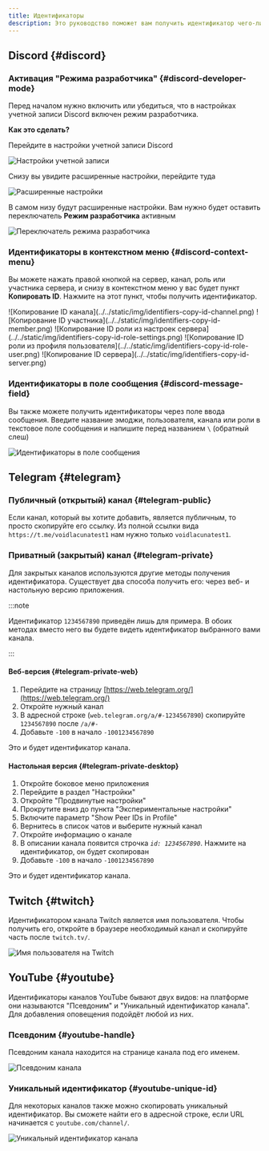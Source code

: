 ```yaml
---
title: Идентификаторы
description: Это руководство поможет вам получить идентификатор чего-либо
---
```


## Discord \{#discord}

### Активация "Режима разработчика" \{#discord-developer-mode}

Перед началом нужно включить или убедиться, что в настройках учетной записи Discord включен режим разработчика.

**Как это сделать?**

Перейдите в настройки учетной записи Discord

![Настройки учетной записи](../../static/img/identifiers-user-settings.png)

Снизу вы увидите расширенные настройки, перейдите туда

![Расширенные настройки](../../static/img/identifiers-advanced-settings.png)

В самом низу будут расширенные настройки. Вам нужно будет оставить переключатель **Режим разработчика** активным

![Переключатель режима разработчика](../../static/img/identifiers-developer-mode-switch.png)

### Идентификаторы в контекстном меню \{#discord-context-menu}

Вы можете нажать правой кнопкой на сервер, канал, роль или участника сервера, и снизу в контекстном меню у вас будет пункт **Копировать ID**. Нажмите на этот пункт, чтобы получить идентификатор.


<Tabs>
  <TabItem value="copy-id-channel" label="Канал" default>
    ![Копирование ID канала](../../static/img/identifiers-copy-id-channel.png)
  </TabItem>
  <TabItem value="copy-id-member" label="Участник">
    ![Копирование ID участника](../../static/img/identifiers-copy-id-member.png)
  </TabItem>
  <TabItem value="copy-id-role-settings" label="Роль (из настроек сервера)">
    ![Копирование ID роли из настроек сервера](../../static/img/identifiers-copy-id-role-settings.png)
  </TabItem>
  <TabItem value="copy-id-role-user" label="Роль (из профиля)">
    ![Копирование ID роли из профиля пользователя](../../static/img/identifiers-copy-id-role-user.png)
  </TabItem>
  <TabItem value="copy-id-server" label="Сервер">
    ![Копирование ID сервера](../../static/img/identifiers-copy-id-server.png)
  </TabItem>
</Tabs>

### Идентификаторы в поле сообщения \{#discord-message-field}

Вы также можете получить идентификаторы через поле ввода сообщения. Введите название эмоджи, пользователя, канала или роли в текстовое поле сообщения и напишите перед названием `\` (обратный слеш)

![Идентификаторы в поле сообщения](../../static/img/identifiers-backslash-demo.png)

## Telegram \{#telegram}

### Публичный (открытый) канал \{#telegram-public}

Если канал, который вы хотите добавить, является публичным, то просто скопируйте его ссылку. Из полной ссылки вида `https://t.me/voidlacunatest1` нам нужно только `voidlacunatest1`.

### Приватный (закрытый) канал \{#telegram-private}

Для закрытых каналов используются другие методы получения идентификатора. Существует два способа получить его: через веб- и настольную версию приложения.

:::note

Идентификатор `1234567890` приведён лишь для примера. В обоих методах вместо него вы будете видеть идентификатор выбранного вами канала.

:::

#### Веб-версия \{#telegram-private-web}

1. Перейдите на страницу [https://web.telegram.org/](https://web.telegram.org/)
2. Откройте нужный канал
3. В адресной строке (`web.telegram.org/a/#-1234567890`) скопируйте `1234567890` после `/a/#-`
4. Добавьте `-100` в начало `-1001234567890`

Это и будет идентификатор канала.

#### Настольная версия \{#telegram-private-desktop}

1. Откройте боковое меню приложения
2. Перейдите в раздел "Настройки"
3. Откройте "Продвинутые настройки"
4. Прокрутите вниз до пункта "Экспериментальные настройки"
5. Включите параметр "Show Peer IDs in Profile"
6. Вернитесь в список чатов и выберите нужный канал
7. Откройте информацию о канале
8. В описании канала появится строчка _`id: 1234567890`_. Нажмите на идентификатор, он будет скопирован
9. Добавьте `-100` в начало `-1001234567890`

Это и будет идентификатор канала.

## Twitch \{#twitch}

Идентификатором канала Twitch является имя пользователя. Чтобы получить его, откройте в браузере необходимый канал и скопируйте часть после `twitch.tv/`.

![Имя пользователя на Twitch](../../static/img/twitch-copy-channel-link.png)

## YouTube \{#youtube}

Идентификаторы каналов YouTube бывают двух видов: на платформе они называются "Псевдоним" и "Уникальный идентификатор канала". Для добавления оповещения подойдёт любой из них.

### Псевдоним \{#youtube-handle}

Псевдоним канала находится на странице канала под его именем.

![Псевдоним канала](../../static/img/identifiers-youtube-handle.png)

### Уникальный идентификатор \{#youtube-unique-id}

Для некоторых каналов также можно скопировать уникальный идентификатор. Вы сможете найти его в адресной строке, если URL начинается с `youtube.com/channel/`.

![Уникальный идентификатор канала](../../static/img/identifiers-youtube-unique-id.png)
